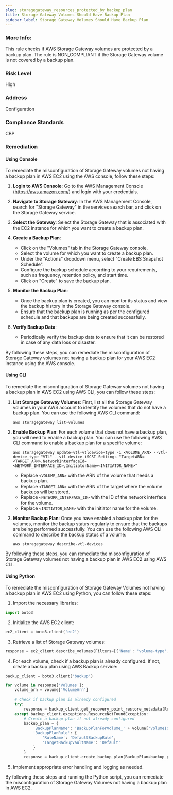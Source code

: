 ```yaml
---
slug: storagegateway_resources_protected_by_backup_plan
title: Storage Gateway Volumes Should Have Backup Plan
sidebar_label: Storage Gateway Volumes Should Have Backup Plan
---
```


### More Info:

This rule checks if AWS Storage Gateway volumes are protected by a backup plan. The rule is NON_COMPLIANT if the Storage Gateway volume is not covered by a backup plan.

### Risk Level

High

### Address

Configuration

### Compliance Standards

CBP

### Remediation

#### Using Console

To remediate the misconfiguration of Storage Gateway volumes not having a backup plan in AWS EC2 using the AWS console, follow these steps:

1. **Login to AWS Console**: Go to the AWS Management Console (https://aws.amazon.com/) and login with your credentials.

2. **Navigate to Storage Gateway**: In the AWS Management Console, search for "Storage Gateway" in the services search bar, and click on the Storage Gateway service.

3. **Select the Gateway**: Select the Storage Gateway that is associated with the EC2 instance for which you want to create a backup plan.

4. **Create a Backup Plan**:
    - Click on the "Volumes" tab in the Storage Gateway console.
    - Select the volume for which you want to create a backup plan.
    - Under the "Actions" dropdown menu, select "Create EBS Snapshot Schedule".
    - Configure the backup schedule according to your requirements, such as frequency, retention policy, and start time.
    - Click on "Create" to save the backup plan.

5. **Monitor the Backup Plan**:
    - Once the backup plan is created, you can monitor its status and view the backup history in the Storage Gateway console.
    - Ensure that the backup plan is running as per the configured schedule and that backups are being created successfully.

6. **Verify Backup Data**: 
    - Periodically verify the backup data to ensure that it can be restored in case of any data loss or disaster.

By following these steps, you can remediate the misconfiguration of Storage Gateway volumes not having a backup plan for your AWS EC2 instance using the AWS console.

#### Using CLI

To remediate the misconfiguration of Storage Gateway volumes not having a backup plan in AWS EC2 using AWS CLI, you can follow these steps:

1. **List Storage Gateway Volumes**: First, list all the Storage Gateway volumes in your AWS account to identify the volumes that do not have a backup plan. You can use the following AWS CLI command:
   ```
   aws storagegateway list-volumes
   ```

2. **Enable Backup Plan**: For each volume that does not have a backup plan, you will need to enable a backup plan. You can use the following AWS CLI command to enable a backup plan for a specific volume:
   ```
   aws storagegateway update-vtl-vtldevice-type -i <VOLUME_ARN> --vtl-device-type "VTL" --vtl-device-iSCSI-Settings "TargetARN=<TARGET_ARN>,NetworkInterfaceId=<NETWORK_INTERFACE_ID>,InitiatorName=<INITIATOR_NAME>"
   ```
   - Replace `<VOLUME_ARN>` with the ARN of the volume that needs a backup plan.
   - Replace `<TARGET_ARN>` with the ARN of the target where the volume backups will be stored.
   - Replace `<NETWORK_INTERFACE_ID>` with the ID of the network interface for the volume.
   - Replace `<INITIATOR_NAME>` with the initiator name for the volume.

3. **Monitor Backup Plan**: Once you have enabled a backup plan for the volumes, monitor the backup status regularly to ensure that the backups are being performed successfully. You can use the following AWS CLI command to describe the backup status of a volume:
   ```
   aws storagegateway describe-vtl-devices
   ```

By following these steps, you can remediate the misconfiguration of Storage Gateway volumes not having a backup plan in AWS EC2 using AWS CLI.

#### Using Python

To remediate the misconfiguration of Storage Gateway Volumes not having a backup plan in AWS EC2 using Python, you can follow these steps:

1. Import the necessary libraries:
```python
import boto3
```

2. Initialize the AWS EC2 client:
```python
ec2_client = boto3.client('ec2')
```

3. Retrieve a list of Storage Gateway volumes:
```python
response = ec2_client.describe_volumes(Filters=[{'Name': 'volume-type', 'Values': ['gateway']}])
```

4. For each volume, check if a backup plan is already configured. If not, create a backup plan using AWS Backup service:
```python
backup_client = boto3.client('backup')

for volume in response['Volumes']:
    volume_arn = volume['VolumeArn']
    
    # Check if backup plan is already configured
    try:
        response = backup_client.get_recovery_point_restore_metadata(ResourceArn=volume_arn)
    except backup_client.exceptions.ResourceNotFoundException:
        # Create a backup plan if not already configured
        backup_plan = {
            'BackupPlanName': 'BackupPlanForVolume_' + volume['VolumeId'],
            'BackupPlanRule': {
                'RuleName': 'DefaultBackupRule',
                'TargetBackupVaultName': 'Default'
            }
        }
        response = backup_client.create_backup_plan(BackupPlan=backup_plan)
```

5. Implement appropriate error handling and logging as needed.

By following these steps and running the Python script, you can remediate the misconfiguration of Storage Gateway Volumes not having a backup plan in AWS EC2.


